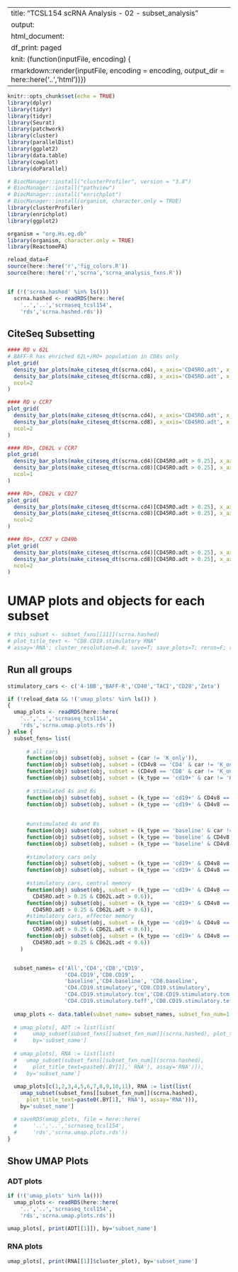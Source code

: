 
---
title: "TCSL154 scRNA Analysis - 02 - subset_analysis"
output:
  html_document:
    df_print: paged
knit: (function(inputFile, encoding) {
  rmarkdown::render(inputFile, encoding = encoding, output_dir = here::here('..','html'))})
---

```r
knitr::opts_chunk$set(echo = TRUE)
library(dplyr)
library(tidyr)
library(tidyr)
library(Seurat)
library(patchwork)
library(cluster)
library(parallelDist)
library(ggplot2)
library(data.table)
library(cowplot)
library(doParallel)

# BiocManager::install("clusterProfiler", version = "3.8")
# BiocManager::install("pathview")
# BiocManager::install("enrichplot")
# BiocManager::install(organism, character.only = TRUE)
library(clusterProfiler)
library(enrichplot)
library(ggplot2)

organism = "org.Hs.eg.db"
library(organism, character.only = TRUE)
library(ReactomePA)

reload_data=F
source(here::here('r','fig_colors.R'))
source(here::here('r','scrna','scrna_analysis_fxns.R'))


if (!('scrna.hashed' %in% ls()))
  scrna.hashed <- readRDS(here::here(
    '..','..','scrnaseq_tcsl154',
    'rds','scrna.hashed.rds'))

```

## CiteSeq Subsetting

```r

#### RO v 62L
# BAFF-R has enriched 62L+/RO+ population in CD8s only
plot_grid(
  density_bar_plots(make_citeseq_dt(scrna.cd4), x_axis='CD45RO.adt', x_cutoff=0.25, y_axis='CD62L.adt', y_cutoff=0.6, title='CD4 RO v 62L'),
  density_bar_plots(make_citeseq_dt(scrna.cd8), x_axis='CD45RO.adt', x_cutoff=0.25, y_axis='CD62L.adt', y_cutoff=0.6, title='CD8 RO v 62L'),
  ncol=2
)

#### RO v CCR7
plot_grid(
  density_bar_plots(make_citeseq_dt(scrna.cd4), x_axis='CD45RO.adt', x_cutoff=0.25, y_axis='CCR7.adt', y_cutoff=0.3, title='CD4 RO v CCR7'),
  density_bar_plots(make_citeseq_dt(scrna.cd8), x_axis='CD45RO.adt', x_cutoff=0.25, y_axis='CCR7.adt', y_cutoff=0.3, title='CD8 RO v CCR7'),
  ncol=2
)

#### RO+, CD62L v CCR7
plot_grid(
  density_bar_plots(make_citeseq_dt(scrna.cd4)[CD45RO.adt > 0.25], x_axis='CD62L.adt', x_cutoff=0.6, y_axis='CCR7.adt', y_cutoff=0.25, title='CD4, RO+, 62L v CCR7'),
  density_bar_plots(make_citeseq_dt(scrna.cd8)[CD45RO.adt > 0.25], x_axis='CD62L.adt', x_cutoff=0.6, y_axis='CCR7.adt', y_cutoff=0.25, title='CD8, RO+, 62L v CCR7'),
  ncol=1
)

#### RO+, CD62L v CD27
plot_grid(
  density_bar_plots(make_citeseq_dt(scrna.cd4)[CD45RO.adt > 0.25], x_axis='CD62L.adt', x_cutoff=0.6, y_axis='CD27.adt', y_cutoff=0.4, title='CD4, RO+, 62L v CD27'),
  density_bar_plots(make_citeseq_dt(scrna.cd8)[CD45RO.adt > 0.25], x_axis='CD62L.adt', x_cutoff=0.6, y_axis='CD27.adt', y_cutoff=0.4, title='CD8, RO+, 62L v CD27'),
  ncol=2
)

#### RO+, CCR7 v CD49b
plot_grid(
  density_bar_plots(make_citeseq_dt(scrna.cd4)[CD45RO.adt > 0.25], x_axis='CCR7.adt', x_cutoff=0.25, y_axis='CD49b.adt', y_cutoff=0.6, title='CD4 CCR7 v 49b'),
  density_bar_plots(make_citeseq_dt(scrna.cd8)[CD45RO.adt > 0.25], x_axis='CCR7.adt', x_cutoff=0.25, y_axis='CD49b.adt', y_cutoff=0.6, title='CD8 CCR7 v 49b'),
  ncol=2
)
```

# UMAP plots and objects for each subset

```r


# this_subset <- subset_fxns[[11]](scrna.hashed)
# plot_title_text <- "CD8.CD19.stimulatory RNA"
# assay='RNA'; cluster_resolution=0.8; save=T; save_plots=T; rerun=F; return_all=F;
```

## Run all groups
```r
stimulatory_cars <- c('4-1BB','BAFF-R','CD40','TACI','CD28','Zeta')

if (!reload_data && !('umap_plots' %in% ls()) )
{
  umap_plots <- readRDS(here::here(
    '..','..','scrnaseq_tcsl154',
    'rds','scrna.umap.plots.rds')) 
} else {
  subset_fxns= list(
      
      # all cars
      function(obj) subset(obj, subset = (car != 'K_only')),
      function(obj) subset(obj, subset = (CD4v8 == 'CD4' & car != 'K_only')),
      function(obj) subset(obj, subset = (CD4v8 == 'CD8' & car != 'K_only')),
      function(obj) subset(obj, subset = (k_type == 'cd19+' & car != 'K_only')),
      
      # stimulated 4s and 8s
      function(obj) subset(obj, subset = (k_type == 'cd19+' & CD4v8 == 'CD4' & car != 'K_only')),
      function(obj) subset(obj, subset = (k_type == 'cd19+' & CD4v8 == 'CD8' & car != 'K_only')),
      
      
      #unstimulated 4s and 8s
      function(obj) subset(obj, subset = (k_type == 'baseline' & car != 'K_only')),
      function(obj) subset(obj, subset = (k_type == 'baseline' & CD4v8 == 'CD4' & car != 'K_only')),
      function(obj) subset(obj, subset = (k_type == 'baseline' & CD4v8 == 'CD8' & car != 'K_only')),
      
      #stimulatory cars only
      function(obj) subset(obj, subset = (k_type == 'cd19+' & CD4v8 == 'CD4' & car %in% stimulatory_cars)),
      function(obj) subset(obj, subset = (k_type == 'cd19+' & CD4v8 == 'CD8' & car %in% stimulatory_cars)),
  
      #stimulatory cars, central memory
      function(obj) subset(obj, subset = (k_type == 'cd19+' & CD4v8 == 'CD4' & car %in% stimulatory_cars &
        CD45RO.adt > 0.25 & CD62L.adt > 0.6)),
      function(obj) subset(obj, subset = (k_type == 'cd19+' & CD4v8 == 'CD8' & car %in% stimulatory_cars &
        CD45RO.adt > 0.25 & CD62L.adt > 0.6)),
      #stimulatory cars, effector memory
      function(obj) subset(obj, subset = (k_type == 'cd19+' & CD4v8 == 'CD4' & car %in% stimulatory_cars &
        CD45RO.adt > 0.25 & CD62L.adt < 0.6)),
      function(obj) subset(obj, subset = (k_type == 'cd19+' & CD4v8 == 'CD8' & car %in% stimulatory_cars &
        CD45RO.adt > 0.25 & CD62L.adt < 0.6))
    )


  subset_names= c('All','CD4','CD8','CD19',
                  'CD4.CD19','CD8.CD19',
                  'baseline','CD4.baseline', 'CD8.baseline',
                  'CD4.CD19.stimulatory','CD8.CD19.stimulatory',
                  'CD4.CD19.stimulatory.tcm','CD8.CD19.stimulatory.tcm',
                  'CD4.CD19.stimulatory.teff','CD8.CD19.stimulatory.teff')
  
  umap_plots <- data.table(subset_name= subset_names, subset_fxn_num=1:length(subset_fxns))
  
  # umap_plots[, ADT := list(list(
  #     umap_subset(subset_fxns[[subset_fxn_num]](scrna.hashed), plot_title_text=paste0(.BY[1],' ADT'), assay='ADT'))),
  #     by='subset_name']
  
  # umap_plots[, RNA := list(list(
  #   umap_subset(subset_fxns[[subset_fxn_num]](scrna.hashed), 
  #     plot_title_text=paste0(.BY[1],' RNA'), assay='RNA'))), 
  #   by='subset_name']
  
  umap_plots[c(1,2,3,4,5,6,7,8,9,10,11), RNA := list(list(
    umap_subset(subset_fxns[[subset_fxn_num]](scrna.hashed), 
      plot_title_text=paste0(.BY[1],' RNA'), assay='RNA'))), 
    by='subset_name']

  # saveRDS(umap_plots, file = here::here(
  #     '..','..','scrnaseq_tcsl154',
  #     'rds','scrna.umap.plots.rds'))
}

```

## Show UMAP Plots

### ADT plots

```r

if (!('umap_plots' %in% ls()))
  umap_plots <- readRDS(here::here(
    '..','..','scrnaseq_tcsl154',
    'rds','scrna.umap.plots.rds'))

umap_plots[, print(ADT[[1]]), by='subset_name']
```

### RNA plots

```r

umap_plots[, print(RNA[[1]]$cluster_plot), by='subset_name']
```